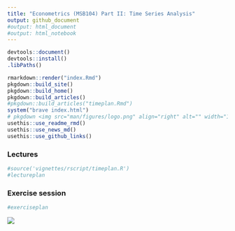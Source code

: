 ```yaml
---
title: "Econometrics (MSB104) Part II: Time Series Analysis"
output: github_document
#output: html_document
#output: html_notebook
---
```


```r
devtools::document()
devtools::install()
.libPaths()
```

```r
rmarkdown::render("index.Rmd")
pkgdown::build_site()
pkgdown::build_home()
pkgdown::build_articles()
#pkgdown::build_articles("timeplan.Rmd")
system("brave index.html")
# pkgdown <img src="man/figures/logo.png" align="right" alt="" width="120" />
usethis::use_readme_rmd()
usethis::use_news_md()
usethis::use_github_links()
```

### Lectures

```r
#source('vignettes/rscript/timeplan.R')
#lectureplan
```
<!--[Lenke her](https://docs.google.com/spreadsheets/d/1SLQfLprWCN8uZYyBBh6ZcwEfATbv60m4s3ekZjW0F8I/edit#gid=0)-->

### Exercise session
```r
#exerciseplan
```


![](man/figures/ts.jpg)
